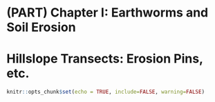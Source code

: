 # (PART) Chapter I: Earthworms and Soil Erosion {-}
# Hillslope Transects: Erosion Pins, etc.

```r
knitr::opts_chunk$set(echo = TRUE, include=FALSE, warning=FALSE)
```
